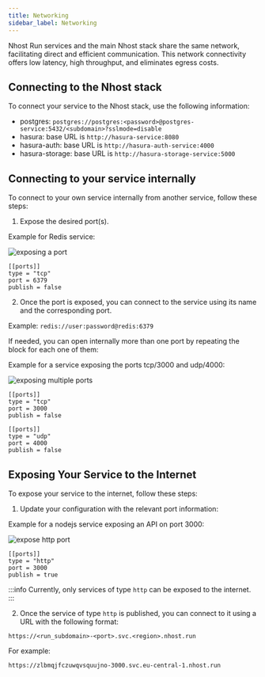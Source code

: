 ```yaml
---
title: Networking
sidebar_label: Networking
---
```




Nhost Run services and the main Nhost stack share the same network, facilitating direct and efficient communication. This network connectivity offers low latency, high throughput, and eliminates egress costs.
## Connecting to the Nhost stack

To connect your service to the Nhost stack, use the following information:

- postgres: `postgres://postgres:<password>@postgres-service:5432/<subdomain>?sslmode=disable`
- hasura: base URL is `http://hasura-service:8080`
- hasura-auth: base URL is `http://hasura-auth-service:4000`
- hasura-storage: base URL is `http://hasura-storage-service:5000`

## Connecting to your service internally

To connect to your own service internally from another service, follow these steps:

1. Expose the desired port(s).

Example for Redis service:

<Tabs groupId="package-manager">
  <TabItem value="dashboard" label="dashboard" default>


![exposing a port](/img/run/configure-port.png)

  </TabItem>
  <TabItem value="toml" label="toml">

```
[[ports]]
type = "tcp"
port = 6379
publish = false
```

  </TabItem>
</Tabs>


2. Once the port is exposed, you can connect to the service using its name and the corresponding port.

Example: `redis://user:password@redis:6379`

If needed, you can open internally more than one port by repeating the block for each one of them:

Example for a service exposing the ports tcp/3000 and udp/4000:


<Tabs groupId="package-manager">
  <TabItem value="dashboard" label="dashboard" default>


![exposing multiple ports](/img/run/configure-multiple-ports.png)

  </TabItem>
  <TabItem value="toml" label="toml">

```
[[ports]]
type = "tcp"
port = 3000
publish = false

[[ports]]
type = "udp"
port = 4000
publish = false
```

  </TabItem>
</Tabs>

## Exposing Your Service to the Internet

To expose your service to the internet, follow these steps:

1. Update your configuration with the relevant port information:

Example for a nodejs service exposing an API on port 3000:


<Tabs groupId="package-manager">
  <TabItem value="dashboard" label="dashboard" default>


![expose http port](/img/run/configure-http-port.png)

  </TabItem>
  <TabItem value="toml" label="toml">

```
[[ports]]
type = "http"
port = 3000
publish = true
```

  </TabItem>
</Tabs>

:::info
Currently, only services of type `http` can be exposed to the internet.
:::

2. Once the service of type `http` is published, you can connect to it using a URL with the following format:

  `https://<run_subdomain>-<port>.svc.<region>.nhost.run`

  For example:

  `https://zlbmqjfczuwqvsquujno-3000.svc.eu-central-1.nhost.run`

